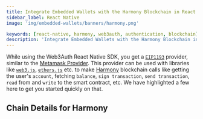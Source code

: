 ```yaml
---
title: Integrate Embedded Wallets with the Harmony Blockchain in React Native
sidebar_label: React Native
image: 'img/embedded-wallets/banners/harmony.png'

keywords: [react-native, harmony, web3auth, authentication, blockchain]
description: 'Integrate Embedded Wallets with the Harmony Blockchain in React Native | Embedded Wallets'
---
```



While using the Web3Auth React Native SDK, you get a [`EIP1193`](https://eips.ethereum.org/EIPS/eip-1193) provider, similar to the [Metamask Provider](https://docs.metamask.io/guide/ethereum-provider.html). This provider can be used with libraries like [`web3.js`](https://web3js.readthedocs.io/en/v1.2.8/getting-started.html), [`ethers.js`](https://docs.ethers.io/v5/getting-started/) etc. to make [Harmony](https://ethereum.org/) blockchain calls like getting the user's `account`, fetching `balance`, `sign transaction`, `send transaction`, `read` from and `write` to the smart contract, etc. We have highlighted a few here to get you started quickly on that.

## Chain Details for Harmony

<ChainDetailsHarmony />

<EVMInteraction />
